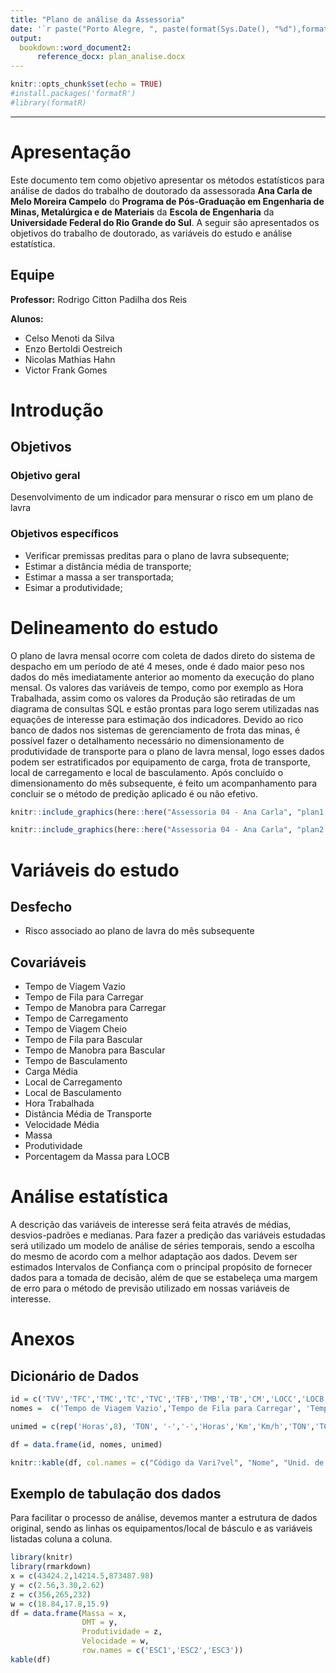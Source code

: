 ```yaml
---
title: "Plano de análise da Assessoria"
date: '`r paste("Porto Alegre, ", paste(format(Sys.Date(), "%d"),format(Sys.Date(), "%B"), format(Sys.Date(), "%Y"), sep = " de "), sep = "")`'
output:
  bookdown::word_document2:
      reference_docx: plan_analise.docx
---
```


```r
knitr::opts_chunk$set(echo = TRUE)
#install.packages('formatR')
#library(formatR)
```

***

# Apresentação

Este documento tem como objetivo apresentar os métodos estatísticos para análise de dados do trabalho de doutorado da assessorada __Ana Carla de Melo Moreira Campelo__ do __Programa de Pós-Graduação em Engenharia de Minas, Metalúrgica e de Materiais__ da __Escola de Engenharia__ da __Universidade Federal do Rio Grande do Sul__. A seguir são apresentados os objetivos do trabalho de doutorado, as variáveis do estudo e análise estatística. 

## Equipe

__Professor:__ Rodrigo Citton Padilha dos Reis

__Alunos:__

- Celso Menoti da Silva
- Enzo Bertoldi Oestreich
- Nicolas Mathias Hahn
- Victor Frank Gomes

\newpage

# Introdução

## Objetivos

### Objetivo geral

Desenvolvimento de um indicador para mensurar o risco em um plano de lavra

### Objetivos específicos

- Verificar premissas preditas para o plano de lavra subsequente;
- Estimar a distância média de transporte;
- Estimar a massa a ser transportada;
- Esimar a produtividade;

# Delineamento do estudo

O plano de lavra mensal ocorre com coleta de dados direto do sistema de despacho em um período de até 4 meses, onde é dado maior peso nos dados do mês imediatamente anterior ao momento da execução do plano mensal. Os valores das variáveis de tempo, como por exemplo as Hora Trabalhada, assim como os valores da Produção são retiradas de um diagrama de consultas SQL e estão prontas para logo serem utilizadas nas equações de interesse para estimação dos indicadores. Devido ao rico banco de dados nos sistemas de gerenciamento de frota das minas, é possível fazer o detalhamento necessário no dimensionamento de produtividade de transporte para o plano de lavra mensal, logo esses dados podem ser estratificados por equipamento de carga, frota de transporte, local de carregamento e local de basculamento. Após concluído o dimensionamento do mês subsequente, é feito um acompanhamento para concluir se o método de predição aplicado é ou não efetivo.

```r
knitr::include_graphics(here::here("Assessoria 04 - Ana Carla", "plan1.JPG"))
```


```r
knitr::include_graphics(here::here("Assessoria 04 - Ana Carla", "plan2.JPG"))
```

\newpage 

# Variáveis do estudo

## Desfecho 
- Risco associado ao plano de lavra do mês subsequente

##  Covariáveis
- Tempo de Viagem Vazio
- Tempo de Fila para Carregar 
- Tempo de Manobra para Carregar
- Tempo de Carregamento
- Tempo de Viagem Cheio 
- Tempo de Fila para Bascular
- Tempo de Manobra para Bascular
- Tempo de Basculamento
- Carga Média
- Local de Carregamento
- Local de Basculamento
- Hora Trabalhada
- Distância Média de Transporte
- Velocidade Média
- Massa
- Produtividade
- Porcentagem da Massa para LOCB

# Análise estatística

A descrição das variáveis de interesse será feita através de médias, desvios-padrões e medianas. Para fazer a predição das variáveis estudadas será utilizado um modelo de análise de séries temporais, sendo a escolha do mesmo de acordo com a melhor adaptação aos dados. Devem ser estimados Intervalos de Confiança com o principal propósito de fornecer dados para a tomada de decisão, além de que se estabeleça uma margem de erro para o método de previsão utilizado em nossas variáveis de interesse.


\newpage

# Anexos

## Dicionário de Dados

```r

id = c('TVV','TFC','TMC','TC','TVC','TFB','TMB','TB','CM','LOCC','LOCB','HT','DMT','VEL','MASS','PROD','PMB')
nomes =  c('Tempo de Viagem Vazio','Tempo de Fila para Carregar', 'Tempo de Manobra para Carregar','Tempo de Carregamento','Tempo de Viagem Cheio', 'Tempo de Fila para Bascular','Tempo de Manobra para Bascular','Tempo de Basculamento','Carga Média', 'Local de Carregamento', 'Local de Basculamento','Hora Trabalhada','Distância Média de Transporte', 'Velocidade Média', 'Massa','Produtividade','% da Massa para LOCB')

unimed = c(rep('Horas',8), 'TON', '-','-','Horas','Km','Km/h','TON','TON/h','%')

df = data.frame(id, nomes, unimed)

knitr::kable(df, col.names = c("Código da Vari?vel", "Nome", "Unid. de Medida / Escala"))

```

## Exemplo de tabulação dos dados

Para facilitar o processo de análise, devemos manter a estrutura de dados original, sendo as linhas os equipamentos/local de básculo e as variáveis listadas coluna a coluna.

```r
library(knitr)
library(rmarkdown)
x = c(43424.2,14214.5,873487.98)
y = c(2.56,3.30,2.62)
z = c(356,265,232)
w = c(18.84,17.8,15.9)
df = data.frame(Massa = x,
                DMT = y,
                Produtividade = z,
                Velocidade = w,
                row.names = c('ESC1','ESC2','ESC3'))
kable(df)
```

